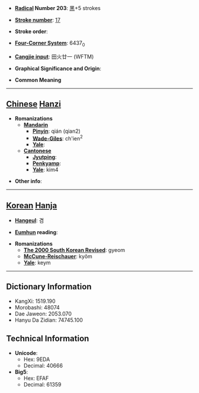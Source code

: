 * '''[[Wiktionary:Chinese radical index| Radical]] Number 203''': [[Wiktionary:Chinese radical index 黑|黑]]+5 strokes

* '''[[Wiktionary:Chinese total strokes index|Stroke number]]''': [[Wiktionary:Chinese total strokes index 17|17]]

* '''Stroke order''': 

* '''[[Wiktionary:Chinese four corner index|Four-Corner System]]''': 6437<sub>0</sub>

* '''[[Wiktionary:Chinese Cangjie index|Cangjie input]]''': 田火廿一 (WFTM)

* '''Graphical Significance and Origin''': 

* '''Common Meaning'''

----

== [[Chinese]] [[Hanzi]] ==

* '''Romanizations'''
** '''[[Mandarin]]'''
*** '''[[Pinyin]]''': qián (qian2)
*** '''[[Wade-Giles]]''': ch'ien<sup>2</sup>
*** '''[[Yale]]''': 
** '''[[Cantonese]]'''
*** '''[[Jyutping]]''':
*** '''[[Penkyamp]]''': 
*** '''[[Yale]]''': kim4

* '''Other info''': 

----

== [[Korean]] [[Hanja]] ==

* '''[[Hangeul]]''': 겸

* '''[[Eumhun]] reading''': 

* '''Romanizations'''
** '''[[The 2000 South Korean Revised Romanization|The 2000 South Korean Revised]]''': gyeom
** '''[[McCune-Reischauer]]''': kyŏm
** '''[[Yale]]''': keym

----

== Dictionary Information ==

* KangXi: 1519.190
* Morobashi: 48074
* Dae Jaweon: 2053.070
* Hanyu Da Zidian: 74745.100

== Technical Information ==

* '''Unicode''':
** Hex: 9EDA
** Decimal: 40666
* '''Big5''':
** Hex: EFAF
** Decimal: 61359
